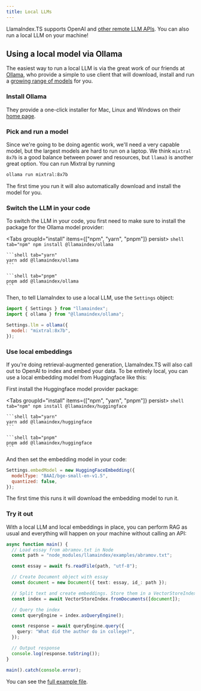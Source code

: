 ```yaml
---
title: Local LLMs
---
```



LlamaIndex.TS supports OpenAI and [other remote LLM APIs](/docs/llamaindex/modules/llms). You can also run a local LLM on your machine!

## Using a local model via Ollama

The easiest way to run a local LLM is via the great work of our friends at [Ollama](https://ollama.com/), who provide a simple to use client that will download, install and run a [growing range of models](https://ollama.com/library) for you.

### Install Ollama

They provide a one-click installer for Mac, Linux and Windows on their [home page](https://ollama.com/).

### Pick and run a model

Since we're going to be doing agentic work, we'll need a very capable model, but the largest models are hard to run on a laptop. We think `mixtral 8x7b` is a good balance between power and resources, but `llama3` is another great option. You can run Mixtral by running

```bash
ollama run mixtral:8x7b
```

The first time you run it will also automatically download and install the model for you.

### Switch the LLM in your code

To switch the LLM in your code, you first need to make sure to install the package for the Ollama model provider:

<Tabs groupId="install" items={["npm", "yarn", "pnpm"]} persist>
	```shell tab="npm"
	npm install @llamaindex/ollama
	```

	```shell tab="yarn"
	yarn add @llamaindex/ollama
	```

	```shell tab="pnpm"
	pnpm add @llamaindex/ollama
	```
</Tabs>

Then, to tell LlamaIndex to use a local LLM, use the `Settings` object:

```javascript
import { Settings } from "llamaindex";
import { ollama } from "@llamaindex/ollama";

Settings.llm = ollama({
  model: "mixtral:8x7b",
});
```

### Use local embeddings

If you're doing retrieval-augmented generation, LlamaIndex.TS will also call out to OpenAI to index and embed your data. To be entirely local, you can use a local embedding model from Huggingface like this:

First install the Huggingface model provider package: 

<Tabs groupId="install" items={["npm", "yarn", "pnpm"]} persist>
	```shell tab="npm"
	npm install @llamaindex/huggingface
	```

	```shell tab="yarn"
	yarn add @llamaindex/huggingface
	```

	```shell tab="pnpm"
	pnpm add @llamaindex/huggingface
	```
</Tabs>

And then set the embedding model in your code:

```javascript
Settings.embedModel = new HuggingFaceEmbedding({
  modelType: "BAAI/bge-small-en-v1.5",
  quantized: false,
});
```

The first time this runs it will download the embedding model to run it.

### Try it out

With a local LLM and local embeddings in place, you can perform RAG as usual and everything will happen on your machine without calling an API:

```typescript
async function main() {
  // Load essay from abramov.txt in Node
  const path = "node_modules/llamaindex/examples/abramov.txt";

  const essay = await fs.readFile(path, "utf-8");

  // Create Document object with essay
  const document = new Document({ text: essay, id_: path });

  // Split text and create embeddings. Store them in a VectorStoreIndex
  const index = await VectorStoreIndex.fromDocuments([document]);

  // Query the index
  const queryEngine = index.asQueryEngine();

  const response = await queryEngine.query({
    query: "What did the author do in college?",
  });

  // Output response
  console.log(response.toString());
}

main().catch(console.error);
```

You can see the [full example file](https://github.com/run-llama/LlamaIndexTS/blob/main/examples/vectorIndexLocal.ts).

